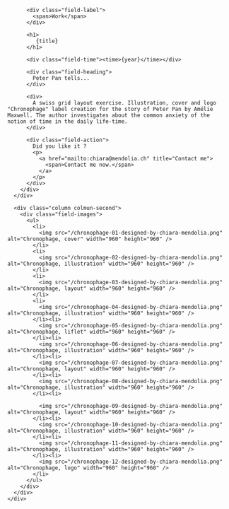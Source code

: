 

<Layout class="work" title={title}>
  <main class="region-content work">
    <div class="region">
      <div class="column column-first">
        <div class="field-body">

          <div class="field-label">
            <span>Work</span>
          </div>

          <h1>
             {title}
          </h1>

          <div class="field-time"><time>{year}</time></div>

          <div class="field-heading">
            Peter Pan tells...
          </div>

          <div>
            A swiss grid layout exercise. Illustration, cover and logo "Chronophage" label creation for the story of Peter Pan by Amélie Maxwell. The author investigates about the common anxiety of the notion of time in the daily life-time.
          </div>

          <div class="field-action">
            Did you like it ?
            <p>
              <a href="mailto:chiara@mendolia.ch" title="Contact me">
                <span>Contact me now.</span>
              </a>
            </p>
          </div>
        </div>
      </div>

      <div class="column colmun-second">
        <div class="field-images">
          <ul>
            <li>
              <img src="/chronophage-01-designed-by-chiara-mendolia.png" alt="Chronophage, cover" width="960" height="960" />
            </li>
            <li>
              <img src="/chronophage-02-designed-by-chiara-mendolia.png" alt="Chronophage, illustration" width="960" height="960" />
            </li>
            <li>
              <img src="/chronophage-03-designed-by-chiara-mendolia.png" alt="Chronophage, layout" width="960" height="960" />
            </li>
            <li>
              <img src="/chronophage-04-designed-by-chiara-mendolia.png" alt="Chronophage, illustration" width="960" height="960" />
            </li><li>
              <img src="/chronophage-05-designed-by-chiara-mendolia.png" alt="Chronophage, liflet" width="960" height="960" />
            </li><li>
              <img src="/chronophage-06-designed-by-chiara-mendolia.png" alt="Chronophage, illustration" width="960" height="960" />
            </li><li>
              <img src="/chronophage-07-designed-by-chiara-mendolia.png" alt="Chronophage, layout" width="960" height="960" />
            </li><li>
              <img src="/chronophage-08-designed-by-chiara-mendolia.png" alt="Chronophage, illustration" width="960" height="960" />
            </li><li>

              <img src="/chronophage-09-designed-by-chiara-mendolia.png" alt="Chronophage, layout" width="960" height="960" />
            </li><li>
              <img src="/chronophage-10-designed-by-chiara-mendolia.png" alt="Chronophage, illustration" width="960" height="960" />
            </li><li>
              <img src="/chronophage-11-designed-by-chiara-mendolia.png" alt="Chronophage, illustration" width="960" height="960" />
            </li><li>
              <img src="/chronophage-12-designed-by-chiara-mendolia.png" alt="Chronophage, logo" width="960" height="960" />
            </li>
          </ul>
        </div>
      </div>
    </div>

  </main>
</Layout>
